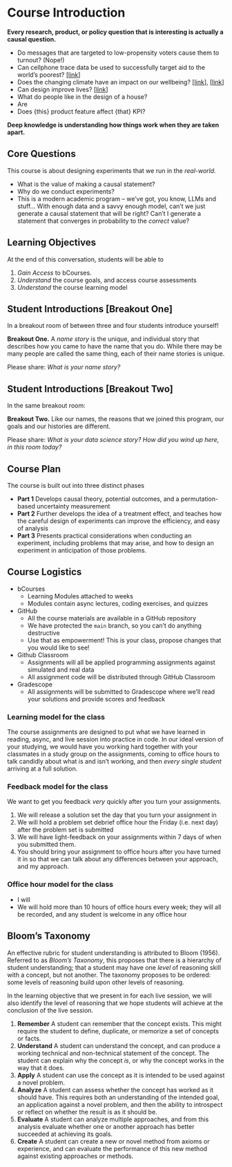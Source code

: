 # Course Introduction {-}

**Every research, product, or policy question that is interesting is actually a causal question.** 

- Do messages that are targeted to low-propensity voters cause them to turnout? (Nope!)
- Can cellphone trace data be used to successfully target aid to the world's poorest? [[link](https://www.science.org/doi/full/10.1126/science.aac4420)]
- Does the changing climate have an impact on our wellbeing? [[link](https://www.nature.com/articles/s41558-025-02407-w.epdf?sharing_token=1R7i7HQmZSSn5RoBQL9BcdRgN0jAjWel9jnR3ZoTv0NQU4QOz585FcTVcOtuamxH0qqRjWiYywlQS6ZiO9b7jdJXSD1HHqWa-qrk7ifWBIwQ_TxVIAiaipbCTGZSPUBF-wWr1cDcazGusjFvcS5LgbGhLS7jJ-d-oNOTa-W7VJs%3D)], [[link](https://www.science.org/doi/full/10.1126/sciadv.1601555)]
- Can design improve lives? [[link](https://www.whitehouse.gov/presidential-actions/2025/08/improving-our-nation-through-better-design/)] 
- What do people like in the design of a house? 
- Are 
- Does {this} product feature affect {that} KPI? 

**Deep knowledge is understanding how things work when they are taken apart.** 

## Core Questions 

This course is about designing experiments that we run in the *real-world*. 

- What is the value of making a causal statement? 
- Why do we conduct experiments?
- This is a modern academic program -- we've got, you know, LLMs and stuff... With enough data and a savvy enough model, can't we just generate a causal statement that will be right? Can't I generate a statement that converges in probability to the *correct* value?

## Learning Objectives 

At the end of this conversation, students will be able to

1. *Gain Access* to bCourses. 
2. *Understand* the course goals, and access course assessments 
3. *Understand* the course learning model

## Student Introductions [Breakout One]

In a breakout room of between three and four students introduce yourself! 

::: {.breakout data-latex=""}
**Breakout One.** A *name story* is the unique, and individual story that describes how you came to have the name that you do. While there may be many people are called the same thing, each of their name stories is unique. 

Please share: *What is your name story?*
:::

## Student Introductions [Breakout Two] 

In the same breakout room: 

::: {.breakout data-latex=""}
**Breakout Two.**
Like our names, the reasons that we joined this program, our goals and our histories are different. 

Please share: *What is your data science story? How did you wind up here, in this room today?* 
:::

## Course Plan 

The course is built out into three distinct phases

- **Part 1** Develops causal theory, potential outcomes, and a permutation-based uncertainty measurement
- **Part 2** Further develops the idea of a treatment effect, and teaches how the careful  design of experiments can improve the efficiency, and easy of analysis
- **Part 3** Presents practical considerations when conducting an experiment, including problems that may arise, and how to design an experiment in anticipation of those problems. 

## Course Logistics 

- bCourses 
  - Learning Modules attached to weeks 
  - Modules contain async lectures, coding exercises, and quizzes
- GitHub
  - All the course materials are available in a GitHub repository
  - We have protected the `main` branch, so you can't do anything destructive 
  - Use that as empowerment! This is your class, propose changes that you would like to see! 
- Github Classroom 
  - Assignments will all be applied programming assignments against simulated and real data
  - All assignment code will be distributed through GitHub Classroom
- Gradescope
  - All assignments will be submitted to Gradescope where we'll read your solutions and provide scores and feedback
  
### Learning model for the class 

The course assignments are designed to put what we have learned in reading, async, and live session into practice in code. In our ideal version of your studying, we would have you working hard together with your  classmates in a study group on the assignments, coming to office hours to talk candidly about what is and isn't working, and then *every single student* arriving at a full solution. 

### Feedback model for the class 

We want to get you feedback *very* quickly after you turn your assignments. 

1. We will release a solution set the day that you turn your assignment in
2. We will hold a problem set debrief office hour the Friday (i.e. next day) after the problem set is submitted
3. We will have light-feedback on your assignments within 7 days of when you submitted them. 
4. You should bring your assignment to office hours after you have turned it in so that we can talk about any differences between your approach, and my approach.

### Office hour model for the class 

- I will 
- We will hold more than 10 hours of office hours every week; they will all be recorded, and any student is welcome in any office hour



## Bloom's Taxonomy {-}

An effective rubric for student understanding is attributed to Bloom (1956). Referred to as *Bloom's Taxonomy*, this proposes that there is a hierarchy of student understanding; that a student may have one *level* of reasoning skill with a concept, but not another. The taxonomy proposes to be ordered: some levels of reasoning build upon other levels of reasoning. 

In the learning objective that we present in for each live session, we will also identify the level of reasoning that we hope students will achieve at the conclusion of the live session. 

1. **Remember** A student can remember that the concept exists. This might require the student to define, duplicate, or memorize a set of concepts or facts.
2. **Understand** A student can understand the concept, and can produce a working technical and non-technical statement of the concept. The student can explain why the concept *is*, or why the concept works in the way that it does.
3. **Apply** A student can use the concept as it is intended to be used against a novel problem. 
4. **Analyze** A student can assess whether the concept has worked as it should have. This requires both an understanding of the intended goal, an application against a novel problem, and then the ability to introspect or reflect on whether the result is as it should be. 
5. **Evaluate** A student can analyze multiple approaches, and from this analysis evaluate whether one or another approach has better succeeded at achieving its goals. 
6. **Create** A student can create a new or novel method from axioms or experience, and can evaluate the performance of this new method against existing approaches or methods. 